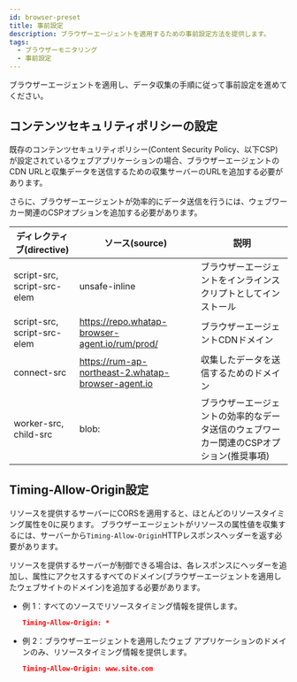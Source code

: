 ```yaml
---
id: browser-preset
title: 事前設定
description: ブラウザーエージェントを適用するための事前設定方法を提供します。
tags:
  - ブラウザーモニタリング
  - 事前設定
---
```


ブラウザーエージェントを適用し、データ収集の手順に従って事前設定を進めてください。

## コンテンツセキュリティポリシーの設定

既存のコンテンツセキュリティポリシー(Content Security Policy、以下CSP) が設定されているウェブアプリケーションの場合、ブラウザーエージェントのCDN URLと収集データを送信するための収集サーバーのURLを追加する必要があります。

さらに、ブラウザーエージェントが効率的にデータ送信を行うには、ウェブワーカー関連のCSPオプションを追加する必要があります。

| ディレクティブ(directive)          | ソース(source)                                        | 説明                                                           |
| --------------------------- | -------------------------------------------------- | ------------------------------------------------------------ |
| script-src, script-src-elem | unsafe-inline                                      | ブラウザーエージェントをインラインスクリプトとしてインストール                              |
| script-src, script-src-elem | https://repo.whatap-browser-agent.io/rum/prod/     | ブラウザーエージェントCDNドメイン                                           |
| connect-src                 | https://rum-ap-northeast-2.whatap-browser-agent.io | 収集したデータを送信するためのドメイン                                          |
| worker-src, child-src       | blob:                                              | ブラウザーエージェントの効率的なデータ送信のウェブワーカー関連のCSPオプション(推奨事項)               |

## Timing-Allow-Origin設定

リソースを提供するサーバーにCORSを適用すると、ほとんどのリソースタイミング属性を0に戻ります。 ブラウザーエージェントがリソースの属性値を収集するには、サーバーから`Timing-Allow-Origin`HTTPレスポンスヘッダーを返す必要があります。 

リソースを提供するサーバーが制御できる場合は、各レスポンスにヘッダーを追加し、属性にアクセスするすべてのドメイン(ブラウザーエージェントを適用したウェブサイトのドメイン)を追加する必要があります。

-   例 1：すべてのソースでリソースタイミング情報を提供します。
    ```json
    Timing-Allow-Origin: *
    ```
-   例 2：ブラウザーエージェントを適用したウェブ アプリケーションのドメインのみ、リソースタイミング情報を提供します。
    ```json
    Timing-Allow-Origin: www.site.com
    ```
